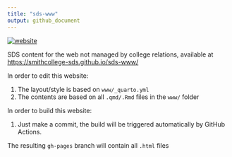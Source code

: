```yaml
---
title: "sds-www"
output: github_document
---
```


  <!-- badges: start -->
  [![website](https://github.com/SmithCollege-SDS/sds-www/actions/workflows/quarto.yaml/badge.svg)](https://github.com/SmithCollege-SDS/sds-www/actions/workflows/quarto.yaml)
  <!-- badges: end -->


SDS content for the web not managed by college relations, available at <https://smithcollege-sds.github.io/sds-www/>

In order to edit this website:

1. The layout/style is based on `www/_quarto.yml`
1. The contents are based on all `.qmd/.Rmd` files in the `www/` folder

In order to build this website:

1. Just make a commit, the build will be triggered automatically by GitHub Actions.

The resulting `gh-pages` branch will contain all `.html` files